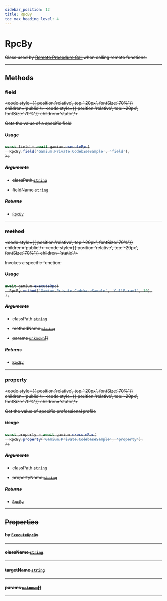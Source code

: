 ```yaml
---
sidebar_position: 12
title: RpcBy
toc_max_heading_level: 4
---
```


# RpcBy <s generated />

Class used by [Remote Procedure Call](docs/client/rpc) when calling remote functions.

<hr class="solid" />  <s generated />

## Methods <s generated />

### field <s generated />

<s childtag /> <code style={{ position:'relative', top:'-20px', fontSize:'70%'}} children='public'/> <code style={{ position:'relative', top:'-20px', fontSize:'70%'}} children='static'/> <s generated />

Gets the value of a specific field

##### Usage

```ts
const field = await gamium.executeRpc(
  RpcBy.field('Gamium.Private.CodebaseSample', 'field'),
);
```

##### Arguments <s generated />

- classPath [`string`]( https://developer.mozilla.org/en-US/docs/Web/JavaScript/Reference/Global_Objects/String) <s generated />

- fieldName [`string`]( https://developer.mozilla.org/en-US/docs/Web/JavaScript/Reference/Global_Objects/String) <s generated />

##### Returns <s generated />

- [`RpcBy`]( rpc-by) <s generated />

<hr class="solid" />  <s generated />

### method <s generated />

<s childtag /> <code style={{ position:'relative', top:'-20px', fontSize:'70%'}} children='public'/> <code style={{ position:'relative', top:'-20px', fontSize:'70%'}} children='static'/> <s generated />

Invokes a specific function.

##### Usage

```ts
await gamium.executeRpc(
  RpcBy.method('Gamium.Private.CodebaseSample', 'CallParam1', 10),
);
```

##### Arguments <s generated />

- classPath [`string`]( https://developer.mozilla.org/en-US/docs/Web/JavaScript/Reference/Global_Objects/String) <s generated />

- methodName [`string`]( https://developer.mozilla.org/en-US/docs/Web/JavaScript/Reference/Global_Objects/String) <s generated />

- params [`unknown`]( https://developer.mozilla.org/en-US/docs/Web/JavaScript/Reference/Global_Objects/Object)[] <s generated />

##### Returns <s generated />

- [`RpcBy`]( rpc-by) <s generated />

<hr class="solid" />  <s generated />

### property <s generated />

<s childtag /> <code style={{ position:'relative', top:'-20px', fontSize:'70%'}} children='public'/> <code style={{ position:'relative', top:'-20px', fontSize:'70%'}} children='static'/> <s generated />

Get the value of specific professional profile

##### Usage

```ts
const property = await gamium.executeRpc(
  RpcBy.property('Gamium.Private.CodebaseSample', 'property'),
);
```

##### Arguments <s generated />

- classPath [`string`]( https://developer.mozilla.org/en-US/docs/Web/JavaScript/Reference/Global_Objects/String) <s generated />

- propertyName [`string`]( https://developer.mozilla.org/en-US/docs/Web/JavaScript/Reference/Global_Objects/String) <s generated />

##### Returns <s generated />

- [`RpcBy`]( rpc-by) <s generated />

<hr class="solid" />  <s generated />

## Properties <s generated />

#### by [`ExecuteRpcBy`]( ../enums/execute-rpc-by) <s generated />

<hr class="solid" />  <s generated />

#### className [`string`]( https://developer.mozilla.org/en-US/docs/Web/JavaScript/Reference/Global_Objects/String) <s generated />

<hr class="solid" />  <s generated />

#### targetName [`string`]( https://developer.mozilla.org/en-US/docs/Web/JavaScript/Reference/Global_Objects/String) <s generated />

<hr class="solid" />  <s generated />

#### params [`unknown`]( https://developer.mozilla.org/en-US/docs/Web/JavaScript/Reference/Global_Objects/Object)[] <s generated />

<hr class="solid" />  <s generated />

